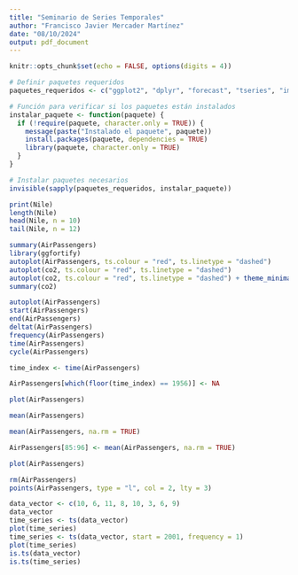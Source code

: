 ```yaml
---
title: "Seminario de Series Temporales"
author: "Francisco Javier Mercader Martínez"
date: "08/10/2024"
output: pdf_document
---
```


```r
knitr::opts_chunk$set(echo = FALSE, options(digits = 4))

# Definir paquetes requeridos
paquetes_requeridos <- c("ggplot2", "dplyr", "forecast", "tseries", "imputeTS", "caret")

# Función para verificar si los paquetes están instalados
instalar_paquete <- function(paquete) {
  if (!require(paquete, character.only = TRUE)) {
    message(paste("Instalado el paquete", paquete))
    install.packages(paquete, dependencies = TRUE)
    library(paquete, character.only = TRUE)
  }
}

# Instalar paquetes necesarios
invisible(sapply(paquetes_requeridos, instalar_paquete))
```

```r
print(Nile)
length(Nile)
head(Nile, n = 10)
tail(Nile, n = 12)
```

```r
summary(AirPassengers)
library(ggfortify)
autoplot(AirPassengers, ts.colour = "red", ts.linetype = "dashed")
autoplot(co2, ts.colour = "red", ts.linetype = "dashed")
autoplot(co2, ts.colour = "red", ts.linetype = "dashed") + theme_minimal()
summary(co2)
```

```r
autoplot(AirPassengers)
start(AirPassengers)
end(AirPassengers)
deltat(AirPassengers)
frequency(AirPassengers)
time(AirPassengers)
cycle(AirPassengers)
```
```r
time_index <- time(AirPassengers)

AirPassengers[which(floor(time_index) == 1956)] <- NA

plot(AirPassengers)

mean(AirPassengers)

mean(AirPassengers, na.rm = TRUE)

AirPassengers[85:96] <- mean(AirPassengers, na.rm = TRUE)

plot(AirPassengers)

rm(AirPassengers)
points(AirPassengers, type = "l", col = 2, lty = 3)
```

```r
data_vector <- c(10, 6, 11, 8, 10, 3, 6, 9)
data_vector
time_series <- ts(data_vector)
plot(time_series)
time_series <- ts(data_vector, start = 2001, frequency = 1)
plot(time_series)
is.ts(data_vector)
is.ts(time_series)

```

